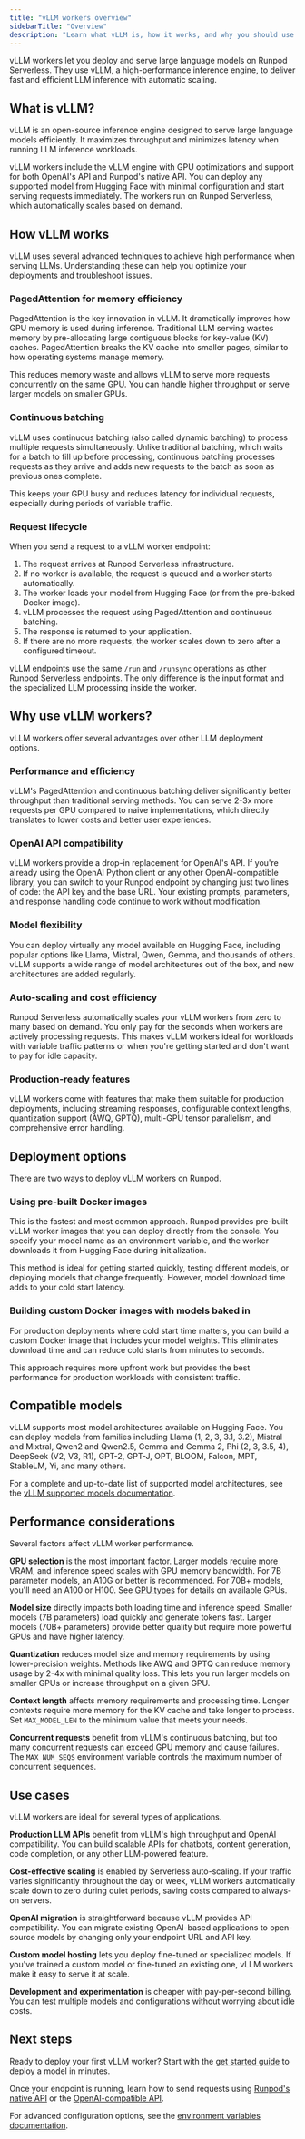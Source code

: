 ```yaml
---
title: "vLLM workers overview"
sidebarTitle: "Overview"
description: "Learn what vLLM is, how it works, and why you should use it for deploying large language models on Runpod Serverless."
---
```


vLLM workers let you deploy and serve large language models on Runpod Serverless. They use vLLM, a high-performance inference engine, to deliver fast and efficient LLM inference with automatic scaling.

## What is vLLM?

vLLM is an open-source inference engine designed to serve large language models efficiently. It maximizes throughput and minimizes latency when running LLM inference workloads.

vLLM workers include the vLLM engine with GPU optimizations and support for both OpenAI's API and Runpod's native API. You can deploy any supported model from Hugging Face with minimal configuration and start serving requests immediately. The workers run on Runpod Serverless, which automatically scales based on demand.

## How vLLM works

vLLM uses several advanced techniques to achieve high performance when serving LLMs. Understanding these can help you optimize your deployments and troubleshoot issues.

### PagedAttention for memory efficiency

PagedAttention is the key innovation in vLLM. It dramatically improves how GPU memory is used during inference. Traditional LLM serving wastes memory by pre-allocating large contiguous blocks for key-value (KV) caches. PagedAttention breaks the KV cache into smaller pages, similar to how operating systems manage memory.

This reduces memory waste and allows vLLM to serve more requests concurrently on the same GPU. You can handle higher throughput or serve larger models on smaller GPUs.

### Continuous batching

vLLM uses continuous batching (also called dynamic batching) to process multiple requests simultaneously. Unlike traditional batching, which waits for a batch to fill up before processing, continuous batching processes requests as they arrive and adds new requests to the batch as soon as previous ones complete.

This keeps your GPU busy and reduces latency for individual requests, especially during periods of variable traffic.

### Request lifecycle

When you send a request to a vLLM worker endpoint:

1. The request arrives at Runpod Serverless infrastructure.
2. If no worker is available, the request is queued and a worker starts automatically.
3. The worker loads your model from Hugging Face (or from the pre-baked Docker image).
4. vLLM processes the request using PagedAttention and continuous batching.
5. The response is returned to your application.
6. If there are no more requests, the worker scales down to zero after a configured timeout.

vLLM endpoints use the same `/run` and `/runsync` operations as other Runpod Serverless endpoints. The only difference is the input format and the specialized LLM processing inside the worker.

## Why use vLLM workers?

vLLM workers offer several advantages over other LLM deployment options.

### Performance and efficiency

vLLM's PagedAttention and continuous batching deliver significantly better throughput than traditional serving methods. You can serve 2-3x more requests per GPU compared to naive implementations, which directly translates to lower costs and better user experiences.

### OpenAI API compatibility

vLLM workers provide a drop-in replacement for OpenAI's API. If you're already using the OpenAI Python client or any other OpenAI-compatible library, you can switch to your Runpod endpoint by changing just two lines of code: the API key and the base URL. Your existing prompts, parameters, and response handling code continue to work without modification.

### Model flexibility

You can deploy virtually any model available on Hugging Face, including popular options like Llama, Mistral, Qwen, Gemma, and thousands of others. vLLM supports a wide range of model architectures out of the box, and new architectures are added regularly.

### Auto-scaling and cost efficiency

Runpod Serverless automatically scales your vLLM workers from zero to many based on demand. You only pay for the seconds when workers are actively processing requests. This makes vLLM workers ideal for workloads with variable traffic patterns or when you're getting started and don't want to pay for idle capacity.

### Production-ready features

vLLM workers come with features that make them suitable for production deployments, including streaming responses, configurable context lengths, quantization support (AWQ, GPTQ), multi-GPU tensor parallelism, and comprehensive error handling.

## Deployment options

There are two ways to deploy vLLM workers on Runpod.

### Using pre-built Docker images

This is the fastest and most common approach. Runpod provides pre-built vLLM worker images that you can deploy directly from the console. You specify your model name as an environment variable, and the worker downloads it from Hugging Face during initialization.

This method is ideal for getting started quickly, testing different models, or deploying models that change frequently. However, model download time adds to your cold start latency.

### Building custom Docker images with models baked in

For production deployments where cold start time matters, you can build a custom Docker image that includes your model weights. This eliminates download time and can reduce cold starts from minutes to seconds.

This approach requires more upfront work but provides the best performance for production workloads with consistent traffic.

## Compatible models

vLLM supports most model architectures available on Hugging Face. You can deploy models from families including Llama (1, 2, 3, 3.1, 3.2), Mistral and Mixtral, Qwen2 and Qwen2.5, Gemma and Gemma 2, Phi (2, 3, 3.5, 4), DeepSeek (V2, V3, R1), GPT-2, GPT-J, OPT, BLOOM, Falcon, MPT, StableLM, Yi, and many others.

For a complete and up-to-date list of supported model architectures, see the [vLLM supported models documentation](https://docs.vllm.ai/en/latest/models/supported_models.html).

## Performance considerations

Several factors affect vLLM worker performance.

**GPU selection** is the most important factor. Larger models require more VRAM, and inference speed scales with GPU memory bandwidth. For 7B parameter models, an A10G or better is recommended. For 70B+ models, you'll need an A100 or H100. See [GPU types](/references/gpu-types) for details on available GPUs.

**Model size** directly impacts both loading time and inference speed. Smaller models (7B parameters) load quickly and generate tokens fast. Larger models (70B+ parameters) provide better quality but require more powerful GPUs and have higher latency.

**Quantization** reduces model size and memory requirements by using lower-precision weights. Methods like AWQ and GPTQ can reduce memory usage by 2-4x with minimal quality loss. This lets you run larger models on smaller GPUs or increase throughput on a given GPU.

**Context length** affects memory requirements and processing time. Longer contexts require more memory for the KV cache and take longer to process. Set `MAX_MODEL_LEN` to the minimum value that meets your needs.

**Concurrent requests** benefit from vLLM's continuous batching, but too many concurrent requests can exceed GPU memory and cause failures. The `MAX_NUM_SEQS` environment variable controls the maximum number of concurrent sequences.

## Use cases

vLLM workers are ideal for several types of applications.

**Production LLM APIs** benefit from vLLM's high throughput and OpenAI compatibility. You can build scalable APIs for chatbots, content generation, code completion, or any other LLM-powered feature.

**Cost-effective scaling** is enabled by Serverless auto-scaling. If your traffic varies significantly throughout the day or week, vLLM workers automatically scale down to zero during quiet periods, saving costs compared to always-on servers.

**OpenAI migration** is straightforward because vLLM provides API compatibility. You can migrate existing OpenAI-based applications to open-source models by changing only your endpoint URL and API key.

**Custom model hosting** lets you deploy fine-tuned or specialized models. If you've trained a custom model or fine-tuned an existing one, vLLM workers make it easy to serve it at scale.

**Development and experimentation** is cheaper with pay-per-second billing. You can test multiple models and configurations without worrying about idle costs.

## Next steps

Ready to deploy your first vLLM worker? Start with the [get started guide](/serverless/vllm/get-started) to deploy a model in minutes.

Once your endpoint is running, learn how to send requests using [Runpod's native API](/serverless/vllm/vllm-requests) or the [OpenAI-compatible API](/serverless/vllm/openai-compatibility).

For advanced configuration options, see the [environment variables documentation](/serverless/vllm/environment-variables).
